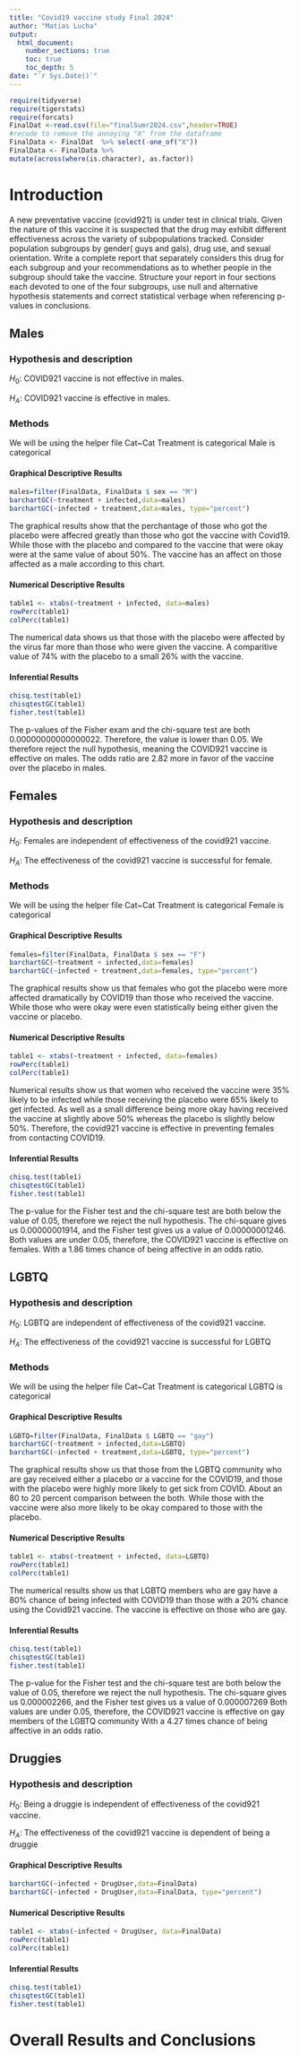 ```yaml
---
title: "Covid19 vaccine study Final 2024"
author: "Matias Lucha"
output: 
  html_document:
    number_sections: true
    toc: true
    toc_depth: 5
date: "`r Sys.Date()`" 
---
```



```r
require(tidyverse)
require(tigerstats)
require(forcats)
FinalDat <-read.csv(file="finalSumr2024.csv",header=TRUE)
#recode to remove the annoying "X" from the dataframe
FinalData <- FinalDat  %>% select(-one_of("X"))
FinalData <- FinalData %>%
mutate(across(where(is.character), as.factor))
```

# Introduction

A new  preventative vaccine (covid921) is under test in clinical trials. Given the nature of this vaccine it is suspected that the drug may exhibit different effectiveness across the variety of subpopulations tracked. Consider population subgroups by gender( guys and gals), drug use, and sexual orientation. Write a complete report that separately considers this drug for each subgroup and your recommendations as to whether people in the subgroup should take the vaccine. Structure your report in four sections each devoted to one of the four subgroups, use null and alternative hypothesis statements and correct statistical verbage when referencing p-values in conclusions.


## Males

### Hypothesis and description
$H_0$: COVID921 vaccine is not effective in males.

$H_A$: COVID921 vaccine is effective in males.

### Methods
We will be using the helper file Cat~Cat
Treatment is categorical
Male is categorical

#### Graphical Descriptive Results
```r
males=filter(FinalData, FinalData $ sex == "M")
barchartGC(~treatment + infected,data=males)
barchartGC(~infected + treatment,data=males, type="percent")

```

The graphical results show that the perchantage of those who got the placebo were affecred greatly than those who got the vaccine with Covid19. While those with the placebo and compared to the vaccine that were okay were at the same value of about 50%. The vaccine has an affect on those affected as a male according to this chart. 

#### Numerical Descriptive Results
```r
table1 <- xtabs(~treatment + infected, data=males)
rowPerc(table1)
colPerc(table1)
```

The numerical data shows us that those with the placebo were affected by the virus far more than those who were given the vaccine. A comparitive value of 74% with the placebo to a small 26% with the vaccine.

#### Inferential Results
```r
chisq.test(table1)
chisqtestGC(table1)
fisher.test(table1)
```

The p-values of the Fisher exam and the chi-square test are both 0.00000000000000022. Therefore, the value is lower than 0.05. We therefore reject the null hypothesis, meaning the COVID921 vaccine is effective on males. The odds ratio are 2.82 more in favor of the vaccine over the placebo in males. 

## Females

### Hypothesis and description
$H_0$: Females are independent of effectiveness of the covid921 vaccine.

$H_A$: The effectiveness of the covid921 vaccine is successful for female.

### Methods
We will be using the helper file Cat~Cat
Treatment is categorical
Female is categorical

#### Graphical Descriptive Results
```r
females=filter(FinalData, FinalData $ sex == "F")
barchartGC(~treatment + infected,data=females)
barchartGC(~infected + treatment,data=females, type="percent")

```

The graphical results show us that females who got the placebo were more affected dramatically by COVID19 than those who received the vaccine. While those who were okay were even statistically being either given the vaccine or placebo. 

#### Numerical Descriptive Results
```r
table1 <- xtabs(~treatment + infected, data=females)
rowPerc(table1)
colPerc(table1)
```

Numerical results show us that women who received the vaccine were 35% likely to be infected while those receiving the placebo were 65% likely to get infected. As well as a small difference being more okay having received the vaccine at slightly above 50% whereas the placebo is slightly below 50%. Therefore, the covid921 vaccine is effective in preventing females from contacting COVID19.

#### Inferential Results
```r
chisq.test(table1)
chisqtestGC(table1)
fisher.test(table1)
```

The p-value for the Fisher test and the chi-square test are both below the value of 0.05, therefore we reject the null hypothesis. The chi-square gives us 0.00000001914, and the Fisher test gives us a value of 0.00000001246. Both values are under 0.05, therefore, the COVID921 vaccine is effective on females. With a 1.86 times chance of being affective in an odds ratio. 

## LGBTQ

### Hypothesis and description
$H_0$: LGBTQ are independent of effectiveness of the covid921 vaccine.

$H_A$: The effectiveness of the covid921 vaccine is successful for LGBTQ

### Methods
We will be using the helper file Cat~Cat
Treatment is categorical
LGBTQ is categorical

#### Graphical Descriptive Results
```r
LGBTQ=filter(FinalData, FinalData $ LGBTQ == "gay")
barchartGC(~treatment + infected,data=LGBTQ)
barchartGC(~infected + treatment,data=LGBTQ, type="percent")

```

The graphical results show us that those from the LGBTQ community who are gay received either a placebo or a vaccine for the COVID19, and those with the placebo were highly more likely to get sick from COVID. About an 80 to 20 percent comparison between the both. While those with the vaccine were also more likely to be okay compared to those with the placebo.

#### Numerical Descriptive Results
```r
table1 <- xtabs(~treatment + infected, data=LGBTQ)
rowPerc(table1)
colPerc(table1)
```

The numerical results show us that LGBTQ members who are gay have a 80% chance of being infected with COVID19 than those with a 20% chance using the Covid921 vaccine. The vaccine is effective on those who are gay. 

#### Inferential Results
```r
chisq.test(table1)
chisqtestGC(table1)
fisher.test(table1)
```

The p-value for the Fisher test and the chi-square test are both below the value of 0.05, therefore we reject the null hypothesis. The chi-square gives us 0.000002266, and the Fisher test gives us a value of 0.000007269 Both values are under 0.05, therefore, the COVID921 vaccine is effective on gay members of the LGBTQ community With a 4.27 times chance of being affective in an odds ratio. 


## Druggies

### Hypothesis and description

$H_0$: Being a druggie is independent of effectiveness of the covid921 vaccine.

$H_A$: The effectiveness of the covid921 vaccine is dependent of being a druggie

#### Graphical Descriptive Results
```r
barchartGC(~infected + DrugUser,data=FinalData)
barchartGC(~infected + DrugUser,data=FinalData, type="percent")

```

#### Numerical Descriptive Results
```r
table1 <- xtabs(~infected + DrugUser, data=FinalData)
rowPerc(table1)
colPerc(table1)
```

#### Inferential Results
```r
chisq.test(table1)
chisqtestGC(table1)
fisher.test(table1)
```


# Overall Results and Conclusions